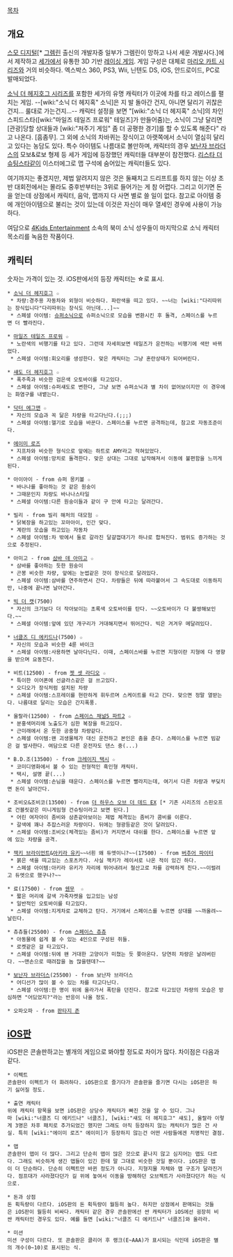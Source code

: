 [[목차]]
== 개요 ==
[[스모 디지털]][* [[그렘린]] 출신의 개발자중 일부가 그렘린이 망하고 나서 세운 개발사다.]에서 제작하고 [[세가]]에서 유통한  3D 기반 [[레이싱 게임]]. 게임 구성은 대체로 [[마리오 카트 시리즈]]와 거의 비슷하다. 엑스박스 360, PS3, Wii, 닌텐도 DS, iOS, 안드로이드, PC로 발매되었다.

[[소닉 더 헤지호그 시리즈]]를 포함한 세가의 유명 캐릭터가 이곳에 차를 타고 레이스를 펼치는 게임. --[wiki:"소닉 더 헤지혹" 소닉]은 지 발 돌아간 건지, 아니면 달리기 귀찮은건지... 룰대로 가는건지...-- 캐릭터 설정을 보면 "[wiki:"소닉 더 헤지혹" 소닉]의 차인 스피드스타([wiki:"마일즈 테일즈 프로워" 테일즈]가 만들어줌)는, 소닉이 그냥 달리면 [관광]당할 상대들과 [wiki:"져주기 게임" 좀 더 공평한 경기]를 할 수 있도록 해준다" 라고 나온다. [흠좀무]. 그 외에 소닉의 차바퀴는 장식이고 아랫쪽에서 소닉이 열심히 달리고 있다는 농담도 있다.  
특수 아이템도 나름대로 볼만하며, 캐릭터의 경우 [[보난자 브라더스]]의 모보&로보 형제 등 세가 게임에 등장했던 캐릭터들 대부분이 참전했다. [[리스타 더 슈팅스타]]같이 이스터에그로 맵 구석에 숨어있는 캐릭터들도 있다.  

여기까지는 좋겠지만, 제법 알려지지 않은 것은 둘째치고 드리프트를 하지 않는 이상 초반 대회전에서는 몰라도 중후반부터는 3위로 들어가는 게 참 어렵다. 그리고 이기면 돈을 얻는데 상점에서 캐릭터, 음악, 맵까지 다 사면 별로 쓸 일이 없다.
참고로 아이템 중에 개인아이템으로 불리는 것이 있는데 이것은 자신이 매우 열세인 경우에 사용이 가능하다.

여담으로 [[4Kids Entertainment]] 소속의 북미 소닉 성우들이 마지막으로 소닉 캐릭터 목소리를 녹음한 작품이다.

== 캐릭터 ==

숫자는 가격이 있는 것. iOS판에서의 등장 캐릭터는 ☆로 표시.

 * [[소닉 더 헤지호그]] ☆
  * 차량:경주용 자동차와 외형이 비슷하다. 파란색을 띠고 있다. ~~너는 [wiki:"다리따위는 장식입니다"다리따위는 장식도 아닌데...]~~
  * 스페셜 아이템: [[슈퍼소닉]]으로 슈퍼소닉으로 모습을 변환시킨 후 돌격, 스페이스를 누르면 더 빨라진다.

 * [[마일즈 테일즈 프로워]] ☆
  * 노란색의 비행기를 타고 있다. 그런데 자세히보면 테일즈가 운전하는 비행기에 색만 바뀌었다.
  * 스페셜 아이템:회오리를 생성한다. 맞은 캐릭터는 그냥 혼란상태가 되어버린다.

 * [[섀도 더 헤지호그]] ☆
  * 폭주족과 비슷한 검은색 오토바이를 타고있다.
  * 스페셜 아이템:슈퍼섀도로 변한다, 그냥 보면 슈퍼소닉과 별 차이 없어보이지만 이 경우에는 화염구를 내뱉는다.

 * [[닥터 에그맨]] ☆
  * 자신의 모습과 꼭 닮은 차량을 타고다닌다.(;;;)
  * 스페셜 아이템:헬기로 모습을 바꾼다. 스페이스를 누르면 공격하는데, 참고로 자동조준이다.

 * [[에이미 로즈]]
  * 지프차와 비슷한 형식으로 앞에는 하트로 AMY라고 적혀있었다.
  * 스페셜 아이템:망치로 돌격한다. 맞은 상대는 그대로 납작해져서 이동에 불편함을 느끼게된다.

 * 아이아이 - from 슈퍼 몽키볼 ☆
  * 바나나를 좋아하는 것 같은 원숭이
  * 그때문인지 차량도 바나나스타일
  * 스페셜 아이템:다른 원숭이들과 같이 구 안에 타고는 달려간다.

 * 빌리 - from 빌리 해처의 대모험 ☆
  * 닭복장을 하고있는 꼬마아이, 인간 맞다.
  * 계란의 모습을 하고있는 자동차
  * 스페셜 아이템:차 밖에서 둘로 갈라진 달걀껍대기가 하나로 합쳐진다. 범위도 증가하는 것으로 추정된다.

 * 아미고 - from [[삼바 데 아미고]] ☆
  * 삼바를 좋아하는 듯한 원숭이
  * 곤봉 비슷한 차량, 앞에는 눈썹같은 것이 장식으로 달려있다.
  * 스페셜 아이템:삼바를 연주하면서 간다. 차량들은 뒤에 따라붙어서 그 속도대로 이동하지만, 나중에 끝나면 날아간다.

 * [[빅 더 캣]](7500)
  * 자신의 크기보다 더 작아보이는 초록색 오토바이를 탄다. ~~오토바이가 다 불쌍해보인다.~~
  * 스페셜 아이템:앞에 있던 개구리가 거대해지면서 뛰어간다. 빅은 겨겨우 메달려있다.

 * [[너클즈 디 에키드나]](7500) ☆
  * 자신의 모습과 비슷한 4륜 바이크
  * 스페셜 아이템:사용하면 날아다닌다. 이때, 스페이스바를 누르면 지형이란 지형에 다 영향을 받으며 요동친다.

 * 비트(12500) - from [[젯 셋 라디오]] ☆
  * 특이한 이어폰에 선글라스같은 걸 쓰고있다.
  * 오디오가 장식처럼 설치된 차량
  * 스페셜 아이템:스프레이를 현란하게 휘두르며 스케이트를 타고 간다. 맞으면 정말 열받는다. 나름대로 달리는 모습은 간지폭풍.

 * 울랄라(12500) - from [[스페이스 채널5 파트2]] ☆
  * 분홍색머리에 노출도가 심한 복장을 하고있다.
  * 근미래에서 온 듯한 공중형 차량같다.
  * 스페셜 아이템:왠 괴생물체가 대신 운전하고 본인은 춤을 춘다. 스페이스를 누르면 빔같은 걸 발사한다. 여담으로 다른 운전자도 댄스 중(...)

 * B.D.조(13500) - from [[크레이지 택시]] ☆
  * 코미디영화에서 볼 수 있는 전형적인 흑인형 캐릭터.
  * 택시, 설명 끝(...)
  * 스페셜 아이템:손님을 태운다. 스페이스를 누르면 빨라지는데, 여기서 다른 차량과 부딪치면 돈이 날아간다.

 * 조비오&조비코(13500) - from [[더 하우스 오브 더 데드 EX]] [* 기존 시리즈의 스핀오프로 건블릿같은 미니게임형 건슈팅이라고 보면 된다.]
  * 어린 여자아이 좀비와 삼촌같아보이는 제법 체격있는 좀비가 콤비를 이룬다.
  * 갈색에 꽤나 추잡스러운 차량이다. 뒤에는 형광등같은 것이 달려있다.
  * 스페셜 아이템:조비오(체격있는 좀비)가 커지면서 대쉬를 한다. 스페이스를 누르면 앞에 있는 차량을 공격.

 * [[잭키 브라이언트]]&[[아키라 유키]]~~너흰 왜 듀엣이니?~~(17500) - from [[버추어 파이터]]
  * 붉은 색을 띠고있는 스포츠카다. 사실 잭키가 레이서로 나온 적이 있긴 하다.
  * 스페셜 아이템:아키라 유키가 자리에 뛰어내려서 철산고로 차를 강력하게 친다.~~이럴려고 듀엣으로 했구나?~~

 * 료(17500) - from [[쉔무]]  ☆
  * 짧은 머리에 갈색 가죽자켓을 입고있는 남성
  * 일반적인 오토바이를 타고있다.
  * 스페셜 아이템:지게차로 교체하고 탄다. 거기에서 스페이스를 누르면 상대를 ~~까올려~~날린다.

 * 츄츄들(25500) - from [[스페이스 츄츄]]
  * 아동물에 쉽게 볼 수 있는 4인으로 구성된 쥐들.
  * 로켓같은 걸 타고있다.
  * 스페셜 아이템:뒤에 왠 거대한 고양이가 미쳤는 듯 쫒아온다. 당연히 차량은 날려버린다. ~~맨손으로 때려잡을 놈 많을텐데?~~

 * [[보난자 브라더스]](25500) - from 보난자 브라더스
  * 어디선가 많이 볼 수 있는 차를 타고다닌다.
  * 스페셜 아이템:한 명이 위에 올라가서 폭탄을 던진다. 참고로 타고있던 차량의 모습은 방심하면 "어딨었지?"라는 반응이 나올 정도.

 * 오파오파 - from [[판타지 존]]

== [[iOS]]판 ==
iOS판은 콘솔판하고는 별개의 게임으로 봐야할 정도로 차이가 많다. 차이점은 다음과 같다.
 * 이펙트
 콘솔판이 이펙트가 더 화려하다. iOS판으로 즐기다가 콘솔판을 즐기면 다시는 iOS판은 하기 싫어질 정도.

 * 출연 캐릭터
 위에 캐릭터 항목을 보면 iOS판은 상당수 캐릭터가 빠진 것을 알 수 있다. 그나마 [wiki:"너클즈 디 에키드나" 너클즈], [wiki:"섀도 더 헤지호그" 섀도], 울랄라 이렇게 3명은 차후 패치로 추가되었긴 했지만 그래도 아직 등장하지 않는 캐릭터가 많은 건 사실. 특히 [wiki:"에이미 로즈" 에이미]가 등장하지 않는건 어떤 사람들에겐 치명적인 결점.

 * 맵
 콘솔판이 맵이 더 많다. 그리고 단순히 맵이 많은 것으로 끝나지 않고 심지어는 맵도 다르다. 그래도 비슷하게 생긴 맵들이 있긴 한데 말 그대로 비슷한 것일 뿐이다. iOS판은 맵이 더 단순하다. 단순히 이펙트만 바뀐 정도가 아니다. 지형지물 자체와 맵 구조가 달라진거다. 점프대가 사라졌다던가 길 위에 놓여서 이동을 방해하던 오브젝트가 사라졌다던가 하는 식으로.

 * 돈과 상점
 돈 획득량이 다르다. iOS판의 돈 획득량이 월등히 높다. 하지만 상점에서 판매되는 것들은 iOS판이 월등히 비싸다. 캐릭터 같은 경우 콘솔판에선 싼 캐릭터가 iOS에선 굉장히 비싼 캐릭터인 경우도 있다. 예를 들면 [wiki:"너클즈 디 에키드나" 너클즈]와 울라라. 

 * 미션
 미션 구성이 다르다. 또 콘솔판은 클리어 후 랭크(E~AAA)가 표시되는 식인데 iOS판은 별의 개수(0~10)로 표시된는 식.
